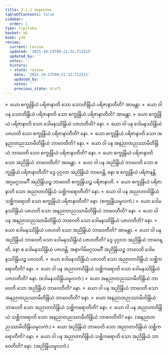 ```yaml
---
title: 3.1.1 အနုလောမ
tableOfContents: false
sidebar:
  order: 1
type: tipitaka
basket: ab
book: y10
review:
  current: review
  updated: '2025-10-23T09:21:32.712515'
  updated_by: ''
  notes: ''
  history:
  - state: review
    date: '2025-10-23T09:21:32.712515'
    updated_by: ''
    notes: ''
    previous_state: draft
---
```



<ReviewStatus review={frontmatter.review} showDetails={true} />

<HypothesisAnnotation frontmatter={frontmatter} />

<DynamicBreadcrumb />

<Division number="435" book="y10" e="ch" v="35" p="307">

<Paragraph number="4037" book="y10">
»  ယော စက္ခုန္ဒြိယံ ပရိဇာနာတိ သော သောတိန္ဒြိယံ ပရိဇာနာတီတိ? အာမန္တာ.
</Paragraph>

<Paragraph number="4038" book="y10">
«  ယော ဝါ ပန သောတိန္ဒြိယံ ပရိဇာနာတိ သော စက္ခုန္ဒြိယံ ပရိဇာနာတီတိ? အာမန္တာ.
</Paragraph>

<Paragraph number="4039" book="y10">
»  ယော စက္ခုန္ဒြိယံ ပရိဇာနာတိ သော ဒေါမနဿိန္ဒြိယံ ပဇဟတီတိ? နော.
</Paragraph>

<Paragraph number="4040" book="y10">
«  ယော ဝါ ပန ဒေါမနဿိန္ဒြိယံ ပဇဟတိ သော စက္ခုန္ဒြိယံ ပရိဇာနာတီတိ? နော.
</Paragraph>

<Paragraph number="4041" book="y10">
»  ယော စက္ခုန္ဒြိယံ ပရိဇာနာတိ သော အနညာတညဿာမီတိန္ဒြိယံ ဘာဝေတီတိ? နော.
</Paragraph>

<Paragraph number="4042" book="y10">
«  ယော ဝါ ပန အနညာတညဿာမီတိန္ဒြိယံ ဘာဝေတိ သော စက္ခုန္ဒြိယံ ပရိဇာနာတီတိ? နော.
</Paragraph>

<Paragraph number="4043" book="y10">
»  ယော စက္ခုန္ဒြိယံ ပရိဇာနာတိ သော အညိန္ဒြိယံ ဘာဝေတီတိ? အာမန္တာ.
</Paragraph>

<Paragraph number="4044" book="y10">
«  ယော ဝါ ပန အညိန္ဒြိယံ ဘာဝေတိ သော စက္ခုန္ဒြိယံ ပရိဇာနာတီတိ?
</Paragraph>

<Paragraph number="4045" book="y10">
ဒွေ ပုဂ္ဂလာ အညိန္ဒြိယံ ဘာဝေန္တိ, နော စ စက္ခုန္ဒြိယံ ပရိဇာနန္တိ. အဂ္ဂမဂ္ဂသမင်္ဂီ အညိန္ဒြိယဉ္စ ဘာဝေတိ စက္ခုန္ဒြိယဉ္စ ပရိဇာနာတိ.
</Paragraph>

<Paragraph number="4046" book="y10">
»  ယော စက္ခုန္ဒြိယံ ပရိဇာနာတိ သော အညာတာဝိန္ဒြိယံ သစ္ဆိကရောတီတိ? နော.
</Paragraph>

<Paragraph number="4047" book="y10">
«  ယော ဝါ ပန အညာတာဝိန္ဒြိယံ သစ္ဆိကရောတိ သော စက္ခုန္ဒြိယံ ပရိဇာနာတီတိ? နော. (စက္ခုန္ဒြိယမူလကံ.)
</Paragraph>

</Division>
<Division number="436" book="y10" e="ch" v="35" p="307">

<Paragraph number="4048" book="y10">
»  ယော ဒေါမနဿိန္ဒြိယံ ပဇဟတိ သော အနညာတညဿာမီတိန္ဒြိယံ ဘာဝေတီတိ? နော.
</Paragraph>

<Paragraph number="4049" book="y10">
«  ယော ဝါ ပန အနညာတညဿာမီတိန္ဒြိယံ ဘာဝေတိ သော ဒေါမနဿိန္ဒြိယံ ပဇဟတီတိ? နော.
</Paragraph>

<Paragraph number="4050" book="y10">
»  ယော ဒေါမနဿိန္ဒြိယံ ပဇဟတိ သော အညိန္ဒြိယံ ဘာဝေတီတိ? အာမန္တာ.
</Paragraph>

<Paragraph number="4051" book="y10">
«  ယော ဝါ ပန အညိန္ဒြိယံ ဘာဝေတိ သော ဒေါမနဿိန္ဒြိယံ ပဇဟတီတိ?
</Paragraph>

<Paragraph number="4052" book="y10">
ဒွေ ပုဂ္ဂလာ အညိန္ဒြိယံ ဘာဝေန္တိ, နော စ ဒေါမနဿိန္ဒြိယံ ပဇဟန္တိ. အနာဂါမိမဂ္ဂသမင်္ဂီ အညိန္ဒြိယဉ္စ ဘာဝေတိ ဒေါမနဿိန္ဒြိယဉ္စ ပဇဟတိ.
</Paragraph>

<Paragraph number="4053" book="y10">
»  ယော ဒေါမနဿိန္ဒြိယံ ပဇဟတိ သော အညာတာဝိန္ဒြိယံ သစ္ဆိကရောတီတိ? နော.
</Paragraph>

<Paragraph number="4054" book="y10">
«  ယော ဝါ ပန အညာတာဝိန္ဒြိယံ သစ္ဆိကရောတိ သော ဒေါမနဿိန္ဒြိယံ ပဇဟတီတိ? နော. (ဒေါမနဿိန္ဒြိယမူလကံ.)
</Paragraph>

</Division>
<Division number="437" book="y10" e="ch" v="35" p="308">

<Paragraph number="4055" book="y10">
»  ယော အနညာတညဿာမီတိန္ဒြိယံ ဘာဝေတိ သော အညိန္ဒြိယံ ဘာဝေတီတိ? နော.
</Paragraph>

<Paragraph number="4056" book="y10">
«  ယော ဝါ ပန အညိန္ဒြိယံ ဘာဝေတိ သော အနညာတညဿာမီတိန္ဒြိယံ ဘာဝေတီတိ? နော.
</Paragraph>

<Paragraph number="4057" book="y10">
»  ယော အနညာတညဿာမီတိန္ဒြိယံ ဘာဝေတိ သော အညာတာဝိန္ဒြိယံ သစ္ဆိကရောတီတိ? နော.
</Paragraph>

<Paragraph number="4058" book="y10">
«  ယော ဝါ ပန အညာတာဝိန္ဒြိယံ သစ္ဆိကရောတိ သော အနညာတညဿာမီတိန္ဒြိယံ ဘာဝေတီတိ? နော. (အနညာတညဿာမီတိန္ဒြိယမူလကံ.)
</Paragraph>

</Division>
<Division number="438" book="y10" e="ch" v="35" p="308">

<Paragraph number="4059" book="y10">
»  ယော အညိန္ဒြိယံ ဘာဝေတိ သော အညာတာဝိန္ဒြိယံ သစ္ဆိကရောတီတိ? နော.
</Paragraph>

<Paragraph number="4060" book="y10">
«  ယော ဝါ ပန အညာတာဝိန္ဒြိယံ သစ္ဆိကရောတိ သော အညိန္ဒြိယံ ဘာဝေတီတိ? နော. (အညိန္ဒြိယမူလကံ.)
</Paragraph>
</Division>